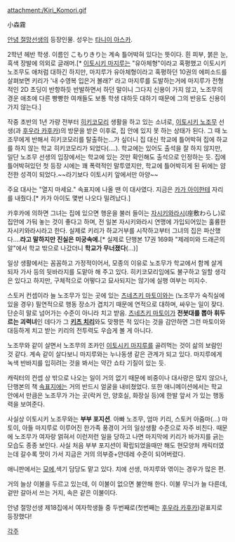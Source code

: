 attachment:/Kiri_Komori.gif

小森霧

[[안녕 절망선생]]의 등장인물. 성우는 [[타니이 아스카]].

2학년 헤반 학생. 이름인 こもりきり는 계속 틀어박혀 있다는 뜻이다. 흰 피부, 붉은 눈, 흑색 장발에 의외로 글래머.[*  [[이토시키 마지루]]는 "유아체형"이라고 혹평했고 이토시키 노조무도 애처럼 대하긴 하지만, 마지루가 유아체형이라고 혹평하던 10권의 에피소드를 살펴보면 키리가 '내 수영복 입은거 볼래?' 라고 마지루를 도발하는거에 마지루가 전형적인 2D 초딩이 반항하듯 반발하면서 하던 말이니 그다지 신용이 가지 않고, 노조무의 경운 애초에 다른 빵빵한 여캐들도 보통 학생 대하듯 대하기 때문에 그의 반응도 신용이 가지 않는다.]

작중 초반의 1년 가량 전부터 [[히키코모리]] 생활을 하고 있는 소녀로, [[이토시키 노조무]] 선생(과 [[후우라 카후카]])의 방문을 받은 이후로, 집 안에 있지 못 하는 상태가 된다. 그 때 노조무에게 반해서 히키코모리를 탈출하는...가 싶더니 집 대신 학교에 틀어박혀 집에 하교를 하지 않는 학교 히키코모리가 되었다(....). 학교에는 있어도 출석을 잘 하지 않지만, 일단 노조무 선생의 입장에서는 학교에 있는 것만 확인해도 출석으로 인정하는 듯. 집에 틀어박혀있던 첫 등장 시에는 꽤 폭력적인 말투였지만, 학교에 틀어박히게 된 뒤에는 얌전한 성격이 되었다.~~라기보다 이토시키 앞에서만 아양~~

주요 대사는 "열지 마세요." 속표지에 나올 땐 이 대사였다. 지금은 [[카가 아이]]한테 자리를 내줬다.[* 카가 아이도 몇번 나오다 밀려났다.]

카후카에 의하면 그녀는 집에 있으면 행운을 불러 들이는 [[자시키와라시]](座敷わらし)로 집안에 가둬 놓는 것이 좋다고 하며, 전 일본 자시키와라시 연맹에 가입되어있는 훌륭한 자시키와라시라고 한다. 실제로 키리가 하교거부를 시작하고부터 그녀의 집은 파산했다....'''라고 말하지만 진실은 미궁속에.'''[* 실제로 단행본 17권 169화 "제레미와 드래곤의 알"에서 학교 밖으로 나갔더니 '''학교가 무너졌다'''(...)]

일상 생활에서는 꼼꼼하고 가정적이어서, 모종의 이유로 노조무가 학교에서 함께 살게 되자 가사 등의 뒷바라지를 도맡아 해 주고 있다. 히키코모리임에도 불구하고 일할 생각은 있다고 하지만, 구체적으로 어떻다고 묘사되지는 않기에 실행 여부는 미지수.

스토커 컨셉이라 늘 노조무가 있는 곳에 있는 [[츠네츠키 마토이]]와는 (노조무가 숙직실에 있을 경우) 필연적으로 행동 장소가 겹치기 때문에 연적으로 대하며, 싸우는 일이 잦다. 단순히 말로 넘어가는 수준이 아니라 치고 받음. [[츠네츠키 마토이]]가 '''전봇대를 뽑아 휘두르는 괴력녀'''인 데다가 그 '''[[키츠 치리]]'''와도 맞짱뜬 적 있다는 것을 감안하면 그런 마토이와 대등하게 치고 받는 키리의 전투력도 우습게 볼 게 아니다.

노조무와 같이 살면서 노조무의 조카인 [[이토시키 마지루]]를 골려먹는 것이 삶의 보람인 것 같다. 계속 같이 살다보니 마지루와는 누나동생 같은 관계가 되고 있다. 마지루에게 녹색 반바지를 입히려는 것을 봐서는 약간 쇼타 기질이 있는 듯. 

캐릭터의 컨셉 상 밖으로 나오는 일이 거의 없기 때문에 비중이나 대사량은 많지 않으나, 단행본의 책 [[속표지]]에는 거의 반드시 얼굴을 내비쳤었다. 또한 애니메이션에서는 학교 안에서 만큼은 노조무가 가는 곳(락커 안, 양호실, 화장실 등)에 한발 앞서 가 있는 행동력을 보여준다.

사실상 이토시키 노조무와는 '''부부 포지션'''. 아빠 노조무, 엄마 키리, 스토커 아줌마(...) 마토이, 아들 마지루로 이루어진 한가족 풍경이 거의 일상생활 수준으로 자주 비친다. 때문에 노조무가 여자랑 얽혀서 이런저런 일을 당하고 나면 마지막에 키리가 바가지를 긁는 모습도 종종 보인다. 사실 처음 부부 포지션이 확립되었을때만 해도 현모양처 캐릭터였는데 갈수록 맛이 가서 지금은 거의 의부증+얀데레 수준이 되어버렸다.

애니판에서는 [[모에]],색기 담당도 맡고 있다. 치에 선생, 마지루와 엮이는 경우가 많은 편.

거의 늘상 이불을 두르고 있는데, 이 이불이 없으면 불안해 한다. 이불 무늬가 늘 다른데, 겉만 갈아서 쓰는 거지, 속은 같은 이불이다.

안녕 절망선생 제18집에서 여자학생들 중 두번째로(첫번째는 [[후우라 카후카]])겉표지로 등장했다!

[[각주]]
